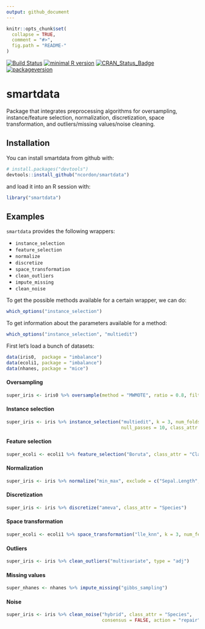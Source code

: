 ```yaml
---
output: github_document
---
```


<!-- README.md is generated from README.Rmd. Please edit that file -->

```r
knitr::opts_chunk$set(
  collapse = TRUE,
  comment = "#>",
  fig.path = "README-"
)
```
[![Build Status](https://travis-ci.com/ncordon/smartdata.svg?branch=master)](https://travis-ci.com/ncordon/smartdata)
[![minimal R version](https://img.shields.io/badge/R%3E%3D-3.4.0-6666ff.svg)](https://cran.r-project.org/)
[![CRAN_Status_Badge](http://www.r-pkg.org/badges/version/smartdata)](https://cran.r-project.org/package=smartdata)
[![packageversion](https://img.shields.io/badge/Package%20version-1.0.0-orange.svg?style=flat-square)](https://github.com/ncordon/smartdata/commits/master)


# smartdata

Package that integrates preprocessing algorithms for oversampling, instance/feature selection, normalization, discretization, space transformation, and outliers/missing values/noise cleaning.

## Installation

You can install smartdata from github with:

```r
# install.packages("devtools")
devtools::install_github("ncordon/smartdata")
```

and load it into an R session with:

```r
library("smartdata")
```

## Examples

`smartdata` provides the following wrappers: 

* `instance_selection`
* `feature_selection`
* `normalize`
* `discretize`
* `space_transformation`
* `clean_outliers`
* `impute_missing`
* `clean_noise`

To get the possible methods available for a certain wrapper, we can do:

```r
which_options("instance_selection")
```

To get information about the parameters available for a method:

```r
which_options("instance_selection", "multiedit")
```

First let's load a bunch of datasets:

```r
data(iris0,  package = "imbalance")
data(ecoli1, package = "imbalance")
data(nhanes, package = "mice")
```
#### Oversampling

```r
super_iris <- iris0 %>% oversample(method = "MWMOTE", ratio = 0.8, filtering = TRUE)
```

#### Instance selection

```r
super_iris <- iris %>% instance_selection("multiedit", k = 3, num_folds = 2, 
                                          null_passes = 10, class_attr = "Species")
```

#### Feature selection

```r
super_ecoli <- ecoli1 %>% feature_selection("Boruta", class_attr = "Class")
```

#### Normalization

```r
super_iris <- iris %>% normalize("min_max", exclude = c("Sepal.Length", "Species"))
```

#### Discretization

```r
super_iris <- iris %>% discretize("ameva", class_attr = "Species")
```

#### Space transformation

```r
super_ecoli <- ecoli1 %>% space_transformation("lle_knn", k = 3, num_features = 2)
```

#### Outliers

```r
super_iris <- iris %>% clean_outliers("multivariate", type = "adj")
```

#### Missing values

```r
super_nhanes <- nhanes %>% impute_missing("gibbs_sampling")
```

#### Noise

```r
super_iris <- iris %>% clean_noise("hybrid", class_attr = "Species", 
                                   consensus = FALSE, action = "repair")
```
